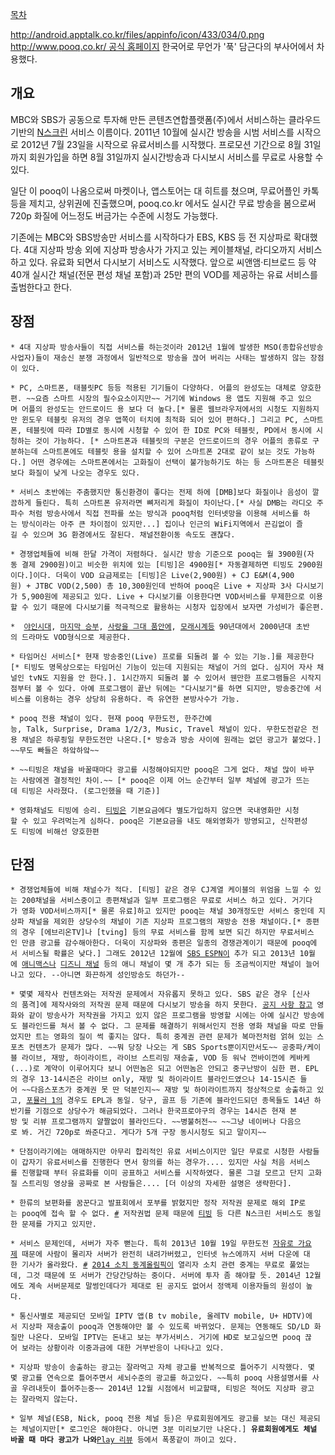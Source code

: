 [[목차]]

http://android.apptalk.co.kr/files/appinfo/icon/433/034/0.png
[[http://www.pooq.co.kr/ 공식 홈페이지]]
한국어로 무언가 '푹' 담근다의 부사어에서 차용했다.

== 개요 ==
MBC와 SBS가 공동으로 투자해 만든 콘텐츠연합플랫폼(주)에서 서비스하는 클라우드 기반의 [[N스크린]] 서비스 이름이다. 2011년 10월에 실시간 방송을 시범 서비스를 시작으로 2012년 7월 23일을 시작으로 유료서비스를 시작했다. 프로모션 기간으로 8월 31일까지 회원가입을 하면 8월 31일까지 실시간방송과 다시보시 서비스를 무료로 사용할 수 있다.  

일단 이 pooq이 나옴으로써 마켓이나, 앱스토어는 대 히트를 쳤으며, 무료어플인 카톡등을 제치고, 상위권에 진출했으며, pooq.co.kr 에서도 실시간 무료 방송을 봄으로써 720p 화질에 어느정도 버금가는 수준에 시청도 가능했다. 

기존에는 MBC와 SBS방송만 서비스를 시작하다가 EBS, KBS 등 전 지상파로 확대했다. 4대 지상파 방송 외에 지상파 방송사가 가지고 있는 케이블채널, 라디오까지 서비스 하고 있다. 유료화 되면서 다시보기 서비스도 시작했다. 앞으로 씨앤앰·티브로드 등 약 40개 실시간 채널(전문 편성 채널 포함)과 25만 편의 VOD를 제공하는 유료 서비스를 출범한다고 한다.

== 장점 ==
 * 4대 지상파 방송사들이 직접 서비스를 하는것이라 2012년 1월에 발생한 MSO(종합유선방송사업자)들이 재송신 분쟁 과정에서 일반적으로 방송을 끊어 버리는 사태는 발생하지 않는 장점이 있다. 

 * PC, 스마트폰, 태블릿PC 등등 적용된 기기들이 다양하다. 어플의 완성도는 대체로 양호한편. ~~요즘 스마트 시장의 필수요소이지만~~ 거기에 Windows 용 앱도 지원해 주고 있으며 어플의 완성도는 안드로이드 용 보다 더 높다.[* 물론 웹브라우저에서의 시청도 지원하지만 윈도우 테블릿 유저의 경우 앱쪽이 터치에 최적화 되어 있어 편하다.] 그리고 PC, 스마트폰, 테블릿에 따라 ID별로 동시에 시청할 수 있어 한 ID로 PC와 테블릿, PD에서 동시에 시청하는 것이 가능하다. [* 스마트폰과 테블릿의 구분은 안드로이드의 경우 어플의 종류로 구분하는데 스마트폰에도 테블릿 용을 설치할 수 있어 스마트폰 2대로 같이 보는 것도 가능하다.] 어떤 경우에는 스마트폰에서는 고화질이 선택이 불가능하기도 하는 등 스마트폰은 테블릿보다 화질이 낮게 나오는 경우도 있다.

 * 서비스 초반에는 주춤했지만 통신환경이 좋다는 전제 하에 [DMB]보다 화질이나 음성이 깔끔하게 들린다. 특히 스마트폰 유저라면 뼈저리게 화질이 차이난다.[* 사실 DMB는 라디오 주파수 처럼 방송사에서 직접 전파를 쏘는 방식과 pooq처럼 인터넷망을 이용해 서비스를 하는 방식이라는 아주 큰 차이점이 있지만...] 집이나 인근의 WiFi지역에서 끈김없이 즐길 수 있으며 3G 환경에서도 잘된다. 채널전환이동 속도도 괜찮다.

 * 경쟁업체들에 비해 한달 가격이 저렴하다. 실시간 방송 기준으로 pooq는 월 3900원(자동 결제 2900원)이고 비슷한 위치에 있는 [티빙]은 4900원[* 자동결제하면 티빙도 2900원이다.]이다. 더욱이 VOD 요금제로는 [티빙]은 Live(2,900원) + CJ E&M(4,900원) + JTBC VOD(2,500) 총 10,300원인데 반하여 pooq은 Live + 지상파 3사 다시보기가 5,900원에 제공되고 있다. Live + 다시보기를 이용한다면 VOD서비스를 무제한으로 이용할 수 있기 때문에 다시보기를 적극적으로 활용하는 시청자 입장에서 보자면 가성비가 좋은편.

 *  [[야인시대]], [[마지막 승부]], [[사랑을 그대 품안에]], [[모래시계]]등 90년대에서 2000년대 초반의 드라마도 VOD형식으로 제공한다. 

 * 타임머신 서비스[* 현재 방송중인(Live) 프로를 되돌려 볼 수 있는 기능.]를 제공한다[* 티빙도 명목상으로는 타임머신 기능이 있는데 지원되는 채널이 거의 없다. 심지어 자사 채널인 tvN도 지원을 안 한다.]. 1시간까지 되돌려 볼 수 있어서 웬만한 프로그램들은 시작지점부터 볼 수 있다. 아예 프로그램이 끝난 뒤에는 "다시보기"를 하면 되지만, 방송중간에 서비스를 이용하는 경우 상당히 유용하다. 즉 유연한 본방사수가 가능.

 * pooq 전용 채널이 있다. 현재 pooq 무한도전, 한주간예능, Talk, Surprise, Drama 1/2/3, Music, Travel 채널이 있다. 무한도전같은 전용 채널은 하루죙일 무한도전만 나온다.[* 방송과 방송 사이에 원래는 없던 광고가 붙었다.]
 ~~무도 빠들은 하앜하앜~~

 * ~~티빙은 채널을 바꿀때마다 광고를 시청해야되지만 pooq은 그게 없다. 채널 많이 바꾸는 사람에겐 결정적인 차이.~~ [* pooq은 이제 어느 순간부터 일부 체널에 광고가 뜨는데 티빙은 사라졌다. (로그인했을 때 기준)]

 * 영화채널도 티빙에 승리. [[티빙]]은 기본요금에다 별도가입하지 않으면 국내영화만 시청할 수 있고 우려먹는게 심하다. pooq은 기본요금을 내도 해외영화가 방영되고, 신작편성도 티빙에 비해선 양호한편

  
== 단점 ==
 * 경쟁업체들에 비해 채널수가 적다. [티빙] 같은 경우 CJ계열 케이블의 위엄을 느낄 수 있는 200채널을 서비스중이고 종편채널과 일부 프로그램은 무료로 서비스 하고 있다. 거기다가 영화 VOD서비스까지[* 물론 유료]하고 있지만 pooq는 채널 30개정도만 서비스 중인데 지상파 채널을 제외한 상당수의 채널이 기존 지상파 프로그램의 재방송 전용 채널이다.[* 종편의 경우 [에브리온TV]나 [tving] 등의 무료 서비스를 함께 보면 되긴 하지만 무료서비스인 만큼 광고를 감수해아한다. 더욱이 지상파와 종편은 일종의 경쟁관계이기 때문에 pooq에서 서비스될 확률은 낮다.] 그래도 2012년 12월에 [[SBS ESPN]]이 추가 되고 2013년 10월에 [[애니맥스]]나 [[디즈니 채널]] 등의 애니 채널이 몇 개 추가 되는 등 조금씩이지만 채널이 늘어나고 있다. --아니면 화끈하게 성인방송도 하던가--

 * 몇몇 제작사 컨텐츠와는 저작권 문제에서 자유롭지 못하고 있다. SBS 같은 경우 [신사의 품격]에 제작사와의 저작권 문제 때문에 다시보기 방송을 하지 못한다. [http://www.pooq.co.kr/customerCenter/RetriveNoticeInfo.aspx?noticeIdx=17 공지 사항 참고] 영화와 같이 방송사가 저작권을 가지고 있지 않은 프로그램을 방영할 시에는 아예 실시간 방송에도 블라인드를 쳐서 볼 수 없다. 그 문제를 해결하기 위해서인지 전용 영화 채널을 따로 만들었지만 트는 영화의 질이 썩 좋지는 않다. 특히 중계권 관련 문제가 복마전처럼 얽혀 있는 스포츠 컨텐츠가 문제가 많다. ~~뭐 당장 나오는 게 SBS Sports뿐이지만서도~~ 공중파/케이블 라이브, 재방, 하이라이트, 라이브 스트리밍 재송출, VOD 등 워낙 껀바이껀에 케바케(...)로 계약이 이루어지다 보니 어떤놈은 되고 어떤놈은 안되고 중구난방이 심한 편. EPL의 경우 13-14시즌은 라이브 only, 재방 및 하이라이트 블라인드였으나 14-15시즌 들어 ~~다음스포츠가 중계권 못 딴 덕분인지~~ 재방 및 하이라이트까지 정상적으로 송출하고 있고, [[포뮬러 1]]의 경우도 EPL과 동일. 당구, 골프 등 기존에 블라인드되던 종목들도 14년 하반기를 기점으로 상당수가 해금되었다. 그러나 한국프로야구의 경우는 14시즌 현재 본방 및 리뷰 프로그램까지 얄짤없이 블라인드다. ~~병불허전~~ ~~그냥 네이버나 다음으로 봐. 거긴 720p로 쏴준다고. 게다가 5개 구장 동시시청도 되고 말이지~~

 * 단점이라기에는 애매하지만 아무리 합리적인 유료 서비스이지만 일단 무료로 시청한 사람들이 갑자기 유료서비스를 진행한다 면서 항의를 하는 경우가.... 있지만 사실 처음 서비스를 진행할때 부터 유료화를 이미 공표하고 서비스를 시작하였다. 물론 그걸 모르고 단지 고화질 스트리밍 영상을 공짜로 본 사람들은.... [더 이상의 자세한 설명은 생략한다].

 * 한류의 보편화를 꿈꾼다고 발표회에서 포부를 밝혔지만 정작 저작권 문제로 해외 IP로는 pooq에 접속 할 수 없다. [http://www.pooq.co.kr/customerCenter/RetriveNoticeInfo.aspx?noticeIdx=483 #] 저작권법 문제 때문에 [[티빙]] 등 다른 N스크린 서비스도 동일한 문제를 가지고 있지만.

 * 서비스 문제인데, 서버가 자주 뻗는다. 특히 2013년 10월 19일 무한도전 [[자유로 가요제]] 때문에 사람이 몰리자 서버가 완전히 내려가버렸고, 인터넷 뉴스에까지 서버 다운에 대한 기사가 올라왔다. [http://xportsnews.hankyung.com/?ac=article_view&entry_id=380108 #] [[2014 소치 동계올림픽]]이 열리자 소치 관련 중계는 무료로 풀었는데, 그것 때문에 또 서버가 간당간당하는 중이다. 서버에 투자 좀 해야할 듯. 2014년 12월에도 계속 서버문제로 말썽인데다가 제대로 된 공지도 없어서 정액제 이용자들의 원성이 높다. 

 * 통신사별로 제공되던 모바일 IPTV 앱(B tv mobile, 올레TV mobile, U+ HDTV)에서 지상파 재송출이 pooq과 연동해야만 볼 수 있도록 바뀌었다. 문제는 연동해도 SD/LD 화질만 나온다. 모바일 IPTV는 돈내고 보는 부가서비스. 거기에 HD로 보고싶으면 pooq 끊어 보라는 상황이라 이중과금에 대한 거부반응이 나타나고 있다.

 * 지상파 방송이 송출하는 광고는 잘라먹고 자체 광고를 반복적으로 틀어주기 시작했다. 몇몇 광고를 연속으로 틀어주면서 세뇌수준의 광고를 하고있다. ~~특히 pooq 사용설명서를 사골 우려내듯이 틀어주는중~~ 2014년 12월 시점에서 비교할때, 티빙은 적어도 지상파 광고는 잘라먹지 않는다.

 * 일부 체널(ESB, Nick, pooq 전용 체널 등)은 무료회원에게도 광고를 보는 대신 제공되는 체널이지만[* 로그인은 해야한다. 아니면 3분 미리보기만 나온다.] '''유료회원에게도 체널 바꿀 때 마다 광고가 나와'''[https://play.google.com/store/apps/details?id=kr.co.pooq.android.phone.v2|Google Play 리뷰] 등에서 폭풍같이 까이고 있다.
